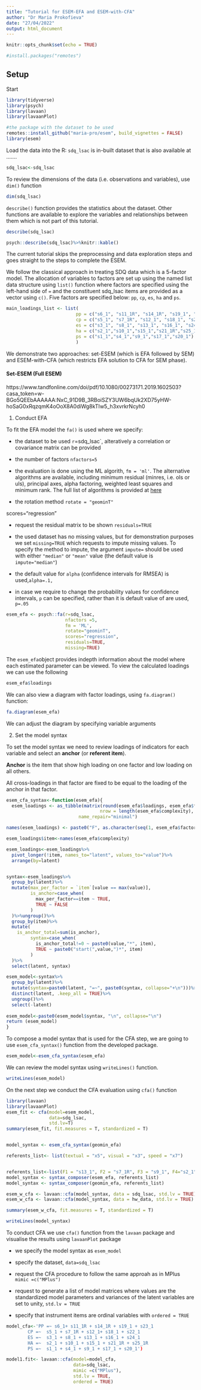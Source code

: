 ```yaml
---
title: "Tutorial for ESEM-EFA and ESEM-with-CFA"
author: "Dr Maria Prokofieva"
date: "27/04/2022"
output: html_document
---
```


```r
knitr::opts_chunk$set(echo = TRUE)
```

```r
#install.packages("remotes")
```

## Setup

Start
```r
library(tidyverse)
library(psych)
library(lavaan)
library(lavaanPlot)

#the package with the dataset to be used
remotes::install_github("maria-pro/esem", build_vignettes = FALSE)
library(esem)
```

Load the data into the R: `sdq_lsac` is in-built dataset that is also available at .......

```r
sdq_lsac<-sdq_lsac
```

To review the dimensions of the data (i.e. observations and variables), use `dim()` function

```r
dim(sdq_lsac)
```

`describe()` function provides the statistics about the dataset. Other functions are available to explore the variables and relationships between them which is not part of this tutorial.

```r
describe(sdq_lsac)
```

```r
psych::describe(sdq_lsac)%>%knitr::kable()
```

The current tutorial skips the preprocessing and data exploration steps and goes straight to the steps to complete the ESEM.

We follow the classical approach in treating SDQ data which is a 5-factor model. The allocation of variables to factors are set up using the named list data structure using `list()` function where factors are specified using the left-hand side of `=` and the constituent sdq_lsac items are provided as a vector using `c()`. Five factors are specified below: `pp`, `cp`, `es`, `ha` and `ps`.

```r
main_loadings_list <- list(
                          pp = c("s6_1", "s11_1R", "s14_1R", "s19_1", "s23_1"),
                          cp = c("s5_1", "s7_1R", "s12_1", "s18_1", "s22_1"),
                          es = c("s3_1", "s8_1", "s13_1", "s16_1", "s24_1"),
                          ha = c("s2_1","s10_1","s15_1","s21_1R","s25_1R"),
                          ps = c("s1_1","s4_1","s9_1","s17_1","s20_1")
                          ) 
```


We demonstrate two approaches: set-ESEM (which is EFA followed by SEM) and ESEM-with-CFA (which restricts EFA solution to CFA for SEM phase).

#### Set-ESEM (Full ESEM) 

https://www.tandfonline.com/doi/pdf/10.1080/00273171.2019.1602503?casa_token=w-BGo5QEEbAAAAAA:NxC_91D9B_3RBoiSZY3UW6bqUk2XD75yHW-hoSaG0xRqzqmK4oOoX8A0diWg8kTIw5_h3xvrkrNcyh0

1. Conduct EFA

To fit the EFA model the `fa()` is used where we specify:

- the dataset to be used `r`=sdq_lsac`, alteratively a correlation or covariance matrix can be provided

- the number of factors `nfactors=5`

- the evaluation is done using the ML algorith, `fm = 'ml'`. The alternative algorithms are available, including minimum residual (minres, i.e. ols or uls), principal axes, alpha factoring, weighted least squares and minimum rank. The full list of algorithms is provided at [here](https://www.rdocumentation.org/packages/psych/versions/2.2.3/topics/fa)

- the rotation method `rotate = "geominT"`

scores="regression"

- request the residual matrix to be shown `residuals=TRUE`

- the used dataset has no missing values, but for demonstration purposes we set `missing=TRUE` which requests to impute missing values. To specify the method to impute, the argument `impute=` should be used with either `"median"` or `"mean"` value (the default value is `impute="median"`)

- the default value for `alpha` (confidence intervals for RMSEA) is used,`alpha=.1,` 

- in case we require to change the probability values for confidence intervals, `p` can be specified, rather than it is default value of  are used, `p=.05`	


```r
esem_efa <- psych::fa(r=sdq_lsac, 
                      nfactors =5,
                      fm = 'ML',
                      rotate="geominT", 
                      scores="regression", 
                      residuals=TRUE, 
                      missing=TRUE)
```

The `esem_efa`object provides indepth information about the model where each estimated parameter can be viewed. To view the calculated loadings we can use the following 
```r
esem_efa$loadings
```

We can also view a diagram with factor loadings, using `fa.diagram()` function:

```r
fa.diagram(esem_efa)
```

We can adjust the diagram by specifying variable arguments

2. Set the model syntax

To set the model syntax we need to review loadings of indicators for each variable and select an **anchor** (or **referent item**).

**Anchor** is the item that show  high loading on one factor and low loading on all others. 

All cross-loadings in that factor are fixed to be equal to the loading of the anchor in that factor.

```r

esem_cfa_syntax<-function(esem_efa){
  esem_loadings <- as_tibble(matrix(round(esem_efa$loadings, esem_efa$factors),
                                   nrow = length(esem_efa$complexity), ncol = esem_efa$factors), 
                           name_repair="minimal")

names(esem_loadings) <- paste0("F", as.character(seq(1, esem_efa$factors, by=1)))

esem_loadings$item<-names(esem_efa$complexity)

esem_loadings<-esem_loadings%>%
  pivot_longer(!item, names_to="latent", values_to="value")%>%
  arrange(by=latent)


syntax<-esem_loadings%>%
  group_by(latent)%>%
  mutate(max_per_factor = `item`[value == max(value)],
         is_anchor=case_when(
           max_per_factor==item ~ TRUE,
           TRUE ~ FALSE
         )
  )%>%ungroup()%>%
  group_by(item)%>%
  mutate(
    is_anchor_total=sum(is_anchor),
         syntax=case_when(
           is_anchor_total!=0 ~ paste0(value,"*", item),
           TRUE ~ paste0("start(",value,")*", item)
         )
  )%>%
  select(latent, syntax)

esem_model<-syntax%>%
  group_by(latent)%>%
  mutate(syntax=paste0(latent, "=~", paste0(syntax, collapse="+\n")))%>%
  distinct(latent, .keep_all = TRUE)%>%
  ungroup()%>%
  select(-latent)
  
esem_model<-paste0(esem_model$syntax, "\n", collapse="\n")
return (esem_model)
}
```

To compose a model syntax that is used for the CFA step, we are going to use `esem_cfa_syntax()` function from the developed package.

```r
esem_model<-esem_cfa_syntax(esem_efa)
```

We can review the model syntax using `writeLines()` function.

```r
writeLines(esem_model)
```



On the next step we conduct the CFA evaluation using `cfa()` function

```r
library(lavaan)
library(lavaanPlot)
esem_fit <- cfa(model=esem_model, 
                data=sdq_lsac, 
                std.lv=T)
summary(esem_fit, fit.measures = T, standardized = T)


model_syntax <- esem_cfa_syntax(geomin_efa)

referents_list<- list(textual = "x5", visual = "x3", speed = "x7")


referents_list<-list(F1 = "s13_1", F2 = "s7_1R", F3 = "s9_1", F4="s2_1", F5="s8_1")
model_syntax <- syntax_composer(esem_efa, referents_list)
model_syntax <- syntax_composer(geomin_efa, referents_list)

esem_w_cfa <- lavaan::cfa(model_syntax, data = sdq_lsac, std.lv = TRUE)
esem_w_cfa <- lavaan::cfa(model_syntax, data = hw_data, std.lv = TRUE)

summary(esem_w_cfa, fit.measures = T, standardized = T)

writeLines(model_syntax)
```


To conduct CFA we use `cfa()` function from the `lavaan` package and visualise the results using `lavaanPlot` package

- we specify the model syntax as `esem_model`

- specify the dataset, `data=sdq_lsac`

- request the CFA procedure to follow the same approah as in MPlus `mimic =c("MPlus")`

- request to generate a list of model matrices where values are the standardized model parameters and variances of the latent variables are set to unity, `std.lv = TRUE`

- specify that instrument items are ordinal variables with `ordered = TRUE`

```r
model_cfa<-'PP =~ s6_1+ s11_1R + s14_1R + s19_1 + s23_1
        CP =~  s5_1 + s7_1R + s12_1+ s18_1 + s22_1
        ES =~  s3_1 + s8_1 + s13_1 + s16_1 + s24_1
        HA =~  s2_1 + s10_1 + s15_1 + s21_1R + s25_1R
        PS =~  s1_1 + s4_1 + s9_1 + s17_1 + s20_1')

model1.fit<- lavaan::cfa(model=model_cfa, 
                         data=sdq_lsac, 
                         mimic =c("MPlus"), 
                         std.lv = TRUE, 
                         ordered = TRUE)
```

